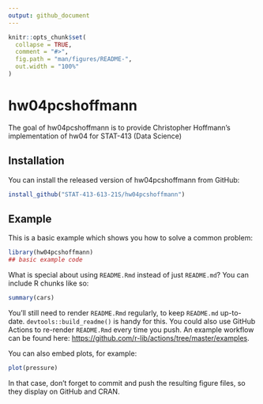 ```yaml
---
output: github_document
---
```


<!-- README.md is generated from README.Rmd. Please edit that file -->

```r
knitr::opts_chunk$set(
  collapse = TRUE,
  comment = "#>",
  fig.path = "man/figures/README-",
  out.width = "100%"
)
```

# hw04pcshoffmann

<!-- badges: start -->
<!-- badges: end -->

The goal of hw04pcshoffmann is to provide Christopher Hoffmann's implementation of hw04 for STAT-413 (Data Science)

## Installation

You can install the released version of hw04pcshoffmann from GitHub:

``` r
install_github("STAT-413-613-21S/hw04pcshoffmann")
```

## Example

This is a basic example which shows you how to solve a common problem:

```r
library(hw04pcshoffmann)
## basic example code
```

What is special about using `README.Rmd` instead of just `README.md`? You can include R chunks like so:

```r
summary(cars)
```

You'll still need to render `README.Rmd` regularly, to keep `README.md` up-to-date. `devtools::build_readme()` is handy for this. You could also use GitHub Actions to re-render `README.Rmd` every time you push. An example workflow can be found here: <https://github.com/r-lib/actions/tree/master/examples>.

You can also embed plots, for example:

```r
plot(pressure)
```

In that case, don't forget to commit and push the resulting figure files, so they display on GitHub and CRAN.
